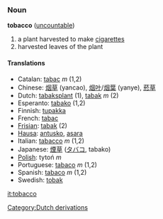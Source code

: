 ===Noun===
'''tobacco''' ([[uncountable]])

# a plant harvested to make [[cigarette]]s
# harvested leaves of the plant

====Translations====
*Catalan: [[tabac]] ''m'' (1,2)
*Chinese: [[烟草]] (yancao), [[烟叶]]/[[烟葉]] (yanye), [[菸草]]
*Dutch: [[tabaksplant]] (1), [[tabak]] ''m'' (2)
*Esperanto: [[tabako]] (1,2)
*Finnish: [[tupakka]]
*French: [[tabac]]
*[[Frisian]]: [[tabak]] (2)
*[[Hausa]]: [[antusko]], [[asara]]
*Italian: [[tabacco]] ''m'' (1,2)
*Japanese: [[煙草]] ([[タバコ]], tabako)
*[[Polish]]: tytoń ''m''
*Portuguese: [[tabaco]] ''m'' (1,2)
*Spanish: [[tabaco]] ''m'' (1,2)
*Swedish: [[tobak]]

[[it:tobacco]]
[[Category:Dutch derivations]]